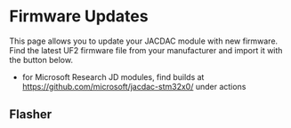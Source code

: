 
# Firmware Updates

This page allows you to update your JACDAC module with new firmware. Find the latest UF2 firmware file from your manufacturer 
and import it with the button below.

* for Microsoft Research JD modules, find builds at https://github.com/microsoft/jacdac-stm32x0/ under actions

## Flasher

<Flash />